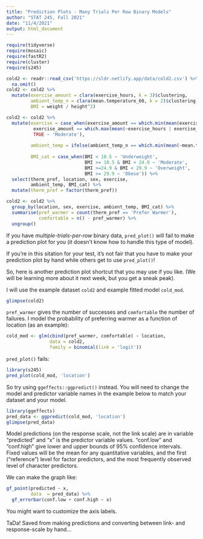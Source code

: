 ```yaml
---
title: "Prediction Plots - Many Trials Per Row Binary Models"
author: "STAT 245, Fall 2021"
date: "11/4/2021"
output: html_document
---
```


```r
require(tidyverse)
require(mosaic)
require(fastR2)
require(cluster)
require(s245)

cold2 <- readr::read_csv('https://sldr.netlify.app/data/cold2.csv') %>%
  na.omit()
cold2 <- cold2 %>%
  mutate(exercise_amount = clara(exercise_hours, k = 3)$clustering,
         ambient_temp_n = clara(mean.temperature_60, k = 2)$clustering,
         BMI = weight / height^2)

cold2 <- cold2 %>%
  mutate(exercise = case_when(exercise_amount == which.min(mean(exercise_hours | exercise_amount, data = cold2)) ~ 'Low',
          exercise_amount == which.max(mean(~exercise_hours | exercise_amount, data = cold2)) ~ 'High',
          TRUE ~ 'Moderate'),
         
         ambient_temp = ifelse(ambient_temp_n == which.min(mean(~mean.temperature_60 | ambient_temp_n, data = cold2)), 'Cool', 'Warm'),
         
         BMI_cat = case_when(BMI < 18.5 ~ 'Underweight',
                             BMI >= 18.5 & BMI < 24.9 ~ 'Moderate',
                             BMI >=24.9 & BMI < 29.9 ~ 'Overweight',
                             BMI >= 29.9 ~ 'Obese')) %>%
  select(therm_pref, location, sex, exercise, 
         ambient_temp, BMI_cat) %>%
  mutate(therm_pref = factor(therm_pref))

cold2 <- cold2 %>%
  group_by(location, sex, exercise, ambient_temp, BMI_cat) %>%
  summarise(pref_warmer = count(therm_pref == 'Prefer Warmer'),
            comfortable = n() - pref_warmer) %>% 
  ungroup()
```

If you have *multiple-trials-per-row* binary data, `pred_plot()` will fail to make a prediction plot for you (it doesn't know how to handle this type of model).

If you're in this sitation for your test, it's not fair that you have to make your prediction plot by hand while others get to use `pred_plot()`!

So, here is another prediction plot shortcut that you may use if you like. (We will be learning more about it next week, but you get a sneak peak).

I will use the example dataset `cold2` and example fitted model `cold_mod`.

```r
glimpse(cold2)
```

`pref_warmer` gives the number of successes and `comfortable` the number of failures. I model the probability of preferring warmer as a function of location (as an example):

```r
cold_mod <- glm(cbind(pref_warmer, comfortable) ~ location,
                data = cold2,
                family = binomial(link = 'logit'))
```

`pred_plot()` fails:

```r
library(s245) 
pred_plot(cold_mod, 'location')
```

So try using `ggeffects::ggpredict()` instead.  You will need to change the model and predictor variable names in the example below to match your dataset and your model.

```r
library(ggeffects)
pred_data <- ggpredict(cold_mod, 'location')
glimpse(pred_data)
```

Model predictions (on the response scale, not the link scale) are in variable "predicted" and "x" is the predictor variable values. "conf.low" and "conf.high" give lower and upper bounds of 95% confidence intervals. Fixed values will be the mean for any quantitative variables, and the first ("reference") level for factor predictors, and the most frequently observed level of character predictors.

We can make the graph like:

```r
gf_point(predicted ~ x, 
         data  = pred_data) %>%
  gf_errorbar(conf.low + conf.high ~ x)
```

You might want to customize the axis labels. 

TaDa! Saved from making predictions and converting between link- and response-scale by hand...